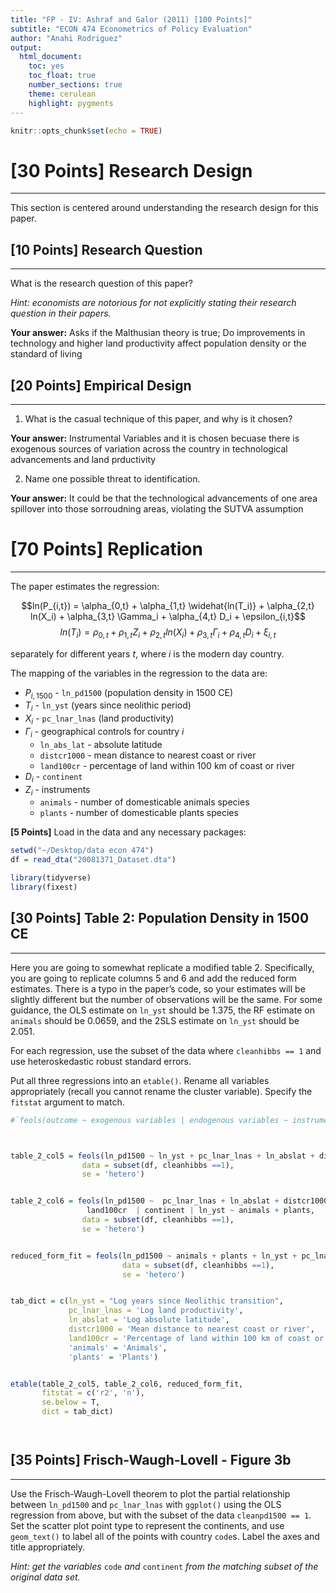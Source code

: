 ```yaml
---
title: "FP - IV: Ashraf and Galor (2011) [100 Points]"
subtitle: "ECON 474 Econometrics of Policy Evaluation"
author: "Anahi Rodriguez"
output: 
  html_document:
    toc: yes
    toc_float: true
    number_sections: true
    theme: cerulean
    highlight: pygments
---
```


```r
knitr::opts_chunk$set(echo = TRUE)
```



# **[30 Points]** Research Design
********************************************************************************

This section is centered around understanding the research design for this paper.

## **[10 Points]** Research Question
************************************************************

What is the research question of this paper?

*Hint: economists are notorious for not explicitly stating their research question in their papers.*

**Your answer:**
Asks if the Malthusian theory is true; Do improvements in technology and higher land productivity affect population density or the standard of living



## **[20 Points]** Empirical Design
************************************************************

1. What is the casual technique of this paper, and why is it chosen?

**Your answer:**
Instrumental Variables and it is chosen becuase there is exogenous sources of variation across the country in technological advancements and land prductivity


2. Name one possible threat to identification.

**Your answer:**
It could be that the technological advancements of one area spillover into those sorroudning areas, violating the SUTVA assumption


# **[70 Points]**  Replication
********************************************************************************

The paper estimates the regression:

$$ln(P_{i,t}) = \alpha_{0,t} + \alpha_{1,t} \widehat{ln(T_i)} + \alpha_{2,t} ln(X_i) + \alpha_{3,t} \Gamma_i + \alpha_{4,t} D_i + \epsilon_{i,t}$$
$$ln(T_i) = \rho_{0,t} + \rho_{1,t} Z_i + \rho_{2,t} ln(X_i) + \rho_{3,t} \Gamma_i + \rho_{4,t} D_i + \xi_{i,t}$$

separately for different years $t$, where $i$ is the modern day country.

The mapping of the variables in the regression to the data are:

- $P_{i,1500}$ - `ln_pd1500` (population density in 1500 CE)
- $T_i$ - `ln_yst` (years since neolithic period)
- $X_i$ - `pc_lnar_lnas` (land productivity)
- $\Gamma_i$ - geographical controls for country $i$
    - `ln_abs_lat` - absolute latitude
    - `distcr1000` - mean distance to nearest coast or river
    - `land100cr` - percentage of land within 100 km of coast or river
- $D_i$ - `continent`
- $Z_i$ - instruments
    - `animals` - number of domesticable animals species
    - `plants` - number of domesticable plants species


**[5 Points]** Load in the data and any necessary packages:

```r
setwd("~/Desktop/data econ 474")
df = read_dta("20081371_Dataset.dta")

library(tidyverse)
library(fixest)
```


## **[30 Points]** Table 2: Population Density in 1500 CE
************************************************************

Here you are going to somewhat replicate a modified table 2.
Specifically, you are going to replicate columns 5 and 6 and add the reduced form estimates.
There is a typo in the paper's code, so your estimates will be slightly different but the number of observations will be the same.
For some guidance, the OLS estimate on `ln_yst` should be 1.375, the RF estimate on `animals` should be 0.0659, and the 2SLS estimate on `ln_yst` should be 2.051.

For each regression, use the subset of the data where `cleanhibbs == 1` and use heteroskedastic robust standard errors.

Put all three regressions into an `etable()`.
Rename all variables appropriately (recall you cannot rename the cluster variable).
Specify the `fitstat` argument to match.

```r
#`feols(outcome ~ exogenous variables | endogenous variables ~ instrumental variables)`



table_2_col5 = feols(ln_pd1500 ~ ln_yst + pc_lnar_lnas + ln_abslat + distcr1000 + land100cr | continent,
                data = subset(df, cleanhibbs ==1),
                se = 'hetero')


table_2_col6 = feols(ln_pd1500 ~  pc_lnar_lnas + ln_abslat + distcr1000 +
                 land100cr  | continent | ln_yst ~ animals + plants,
                data = subset(df, cleanhibbs ==1),
                se = 'hetero')


reduced_form_fit = feols(ln_pd1500 ~ animals + plants + ln_yst + pc_lnar_lnas + ln_abslat + distcr1000 + land100cr | continent,
                         data = subset(df, cleanhibbs ==1),
                         se = 'hetero')


tab_dict = c(ln_yst = "Log years since Neolithic transition",
             pc_lnar_lnas = 'Log land productivity',
             ln_abslat = 'Log absolute latitude',
             distcr1000 = 'Mean distance to nearest coast or river',
             land100cr = 'Percentage of land within 100 km of coast or river',
             'animals' = 'Animals',
             'plants' = 'Plants')


etable(table_2_col5, table_2_col6, reduced_form_fit,
       fitstat = c('r2', 'n'),
       se.below = T,
       dict = tab_dict)




```


## **[35 Points]** Frisch-Waugh-Lovell - Figure 3b
************************************************************


Use the Frisch-Waugh-Lovell theorem to plot the partial relationship between `ln_pd1500` and `pc_lnar_lnas` with `ggplot()` using the OLS regression from above, but with the subset of the data `cleanpd1500 == 1`.
Set the scatter plot point type to represent the continents, and use `geom_text()` to label all of the points with country `code`s.
Label the axes and title appropriately. 

*Hint: get the variables* `code` *and* `continent` *from the matching subset of the original data set.*


```r



```